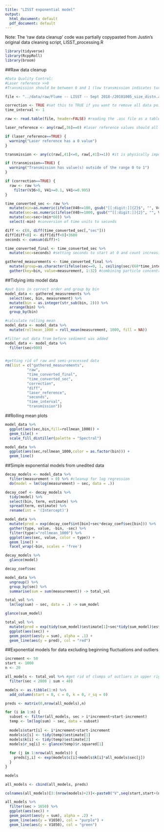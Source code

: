 ```yaml
---
title: "LISST exponential model"
output:
  html_document: default
  pdf_document: default
---
```


Note: The 'raw data cleanup' code was partially copypasted from Justin's original data cleaning script, LISST_processing.R

```r
library(tidyverse)
library(RcppRoll)
library(broom)
```

##Raw data cleanup
```r

#Data Quality Control:
#Laser reference >>0
#Transmission should be between 0 and 1 (low transmission indicates turbid water, high tranmission indicates clear water; should disregard these data)

file <- "../data/raw/Flume -- LISST -- Sept 2018-/20181005_size_distn.asc"

correction <- TRUE #set this to TRUE if you want to remove all data points that have a transmission outside of the optimal range of 0.1 to 0.995
time_interval <- 1

raw <- read.table(file, header=FALSE) #reading the .asc file as a table

laser_reference <- any(raw[,36]==0) #laser reference values should all be much greater than 0

if (laser_reference==TRUE) {
  warning("Laser reference has a 0 value")
}

transmission <- any(c(raw[,41]<=0, raw[,41]>=1)) #it is physically impossible to have a transmission not in the range 0 to 1

if (transmission==TRUE) {
  warning("Transmission has value(s) outside of the range 0 to 1")
}

if (correction==TRUE) {
  raw <- raw %>%
    filter(V36>0, V41>=0.1, V41<=0.995)
}

time_converted_sec <- raw %>%
  mutate(min=as.numeric(ifelse(V40>=100, gsub("[[:digit:]]{2}$", "", V40), 0))) %>%
  mutate(sec=as.numeric(ifelse(V40>=1000, gsub("^[[:digit:]]{2}", "", V40), ifelse(V40<1000 & V40>=100, gsub("^[[:digit:]]", "", V40), V40)))) %>%
  mutate(sec=sec+(min*60)) %>%
  select(-min) #conversion of time units to seconds

diff <- c(0, diff(time_converted_sec[,"sec"]))
diff[diff<0] <- diff[diff<0]+3600
seconds <- cumsum(diff)+1

time_converted_final <- time_converted_sec %>%
  mutate(sec=seconds) #setting seconds to start at 0 and count increasing (as opposed to cyclically)

gathered_measurements <- time_converted_final %>%
  mutate(group=as.character(ifelse(sec==0, 1, ceiling(sec/(60*time_interval))))) %>%
  gather(key=bin, value=measurement, 1:32) #combining particle concentration data into a single field
```

##Tidying into model data
```r
#put bins in correct order and group by bin
model_data <- gathered_measurements %>%
  select(sec, bin, measurement) %>%
  mutate(bin = as.integer(str_sub(bin, 2))) %>%
  arrange(bin) %>%
  group_by(bin)

#calculate rolling mean
model_data <- model_data %>%
  mutate(rollmean_1000 = roll_mean(measurement, 1000, fill = NA))

#filter out data from before sediment was added
model_data <- model_data %>%
  filter(sec>900)


#getting rid of raw and semi-processed data
rm(list = c("gathered_measurements",
          "raw",
          "time_converted_final",
          "time_converted_sec",
          "correction",
          "diff",
          "laser_reference",
          "seconds",
          "time_interval",
          "transmission"))

```

##Rolling mean plots
```r
model_data %>%
  ggplot(aes(sec,bin,fill=rollmean_1000)) +
  geom_tile() +
  scale_fill_distiller(palette = "Spectral")

model_data %>%
  ggplot(aes(sec,rollmean_1000,color = as.factor(bin))) +
  geom_line()
```

##Simple exponential models from unedited data
```r
decay_models <- model_data %>%
  filter(measurement > 0) %>% #cleanup for log regression
  do(model = lm(log(measurement) ~ sec, data = .))

decay_coef <- decay_models %>%
  tidy(model) %>%
  select(bin, term, estimate) %>%
  spread(term, estimate) %>%
  rename(int = '(Intercept)')

model_data %>%
  mutate(pred = exp(decay_coef$int[bin]+sec*decay_coef$sec[bin])) %>%
  gather(type, value, -bin, -sec) %>%
  filter(type!="rollmean_1000") %>%
  ggplot(aes(sec, value, color = type)) +
  geom_line() +
  facet_wrap(~bin, scales = 'free')

decay_models %>%
  glance(model)

decay_coef$sec
```

```r
model_data %>%
  ungroup() %>%
  group_by(sec) %>%
  summarise(sum = sum(measurement)) -> total_vol

total_vol %>%
  lm(log(sum) ~ sec, data = .) -> sum_model

glance(sum_model)

total_vol %>%
  mutate(pred = exp(tidy(sum_model)$estimate[1]+sec*tidy(sum_model)$estimate[2])) %>%
  ggplot(aes(sec)) +
  geom_point(aes(y = sum), alpha = .1) +
  geom_line(aes(y = pred), col = "red")
```

##Exponential models for data excluding beginning fluctuations and outliers
```r

increment <- 50
start <- 1000
n <- 20

all_models <- total_vol %>% #get rid of clumps of outliers in upper right
  filter(sec < 2000 | sum < 40)

models <- as.tibble(1:n) %>%
  add_column(start = 0, c = 0, k = 0, r_sq = 0)

preds <- matrix(0,nrow(all_models),n)

for (i in 1:n) {
  subset <- filter(all_models, sec > i*increment+start-increment)
  temp <- lm(log(sum) ~ sec, data = subset)
  
  models$start[i] <- i*increment+start-increment
  models$c[i] <- tidy(temp)$estimate[1]
  models$k[i] <- tidy(temp)$estimate[2]
  models$r_sq[i] <- glance(temp)$r.squared[1]
  
  for (j in 1:nrow(all_models)) {
    preds[j,i] <- exp(models$c[i]+models$k[i]*all_models$sec[j])
  }
}

models

all_models <- cbind(all_models, preds)

colnames(all_models)[3:(nrow(models)+2)]<-paste0("V",seq(start,start+(n-1)*increment,increment))

all_models %>%
  filter(sec > 1650) %>%
  ggplot(aes(sec)) +
  geom_point(aes(y = sum), alpha = .2) +
  geom_line(aes(y = V1650), col = "purple") +
  geom_line(aes(y = V1850), col = "green")

```

